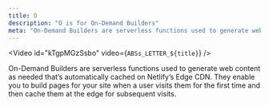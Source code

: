 ```yaml
---
title: O
description: "O is for On-Demand Builders"
meta: "On-Demand Builders are serverless functions used to generate web content as needed that’s automatically cached on Netlify’s Edge CDN."
---
```


<Video id="kTgpMGzSsbo" video={`ABSs_LETTER_${title}`} />

On-Demand Builders are serverless functions used to generate web content as needed that’s automatically cached on Netlify’s Edge CDN. They enable you to build pages for your site when a user visits them for the first time and then cache them at the edge for subsequent visits.